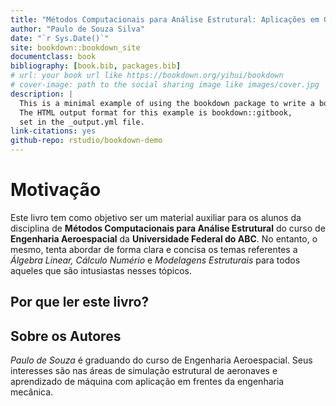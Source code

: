 ```yaml
--- 
title: "Métodos Computacionais para Análise Estrutural: Aplicações em Octave e Python"
author: "Paulo de Souza Silva"
date: "`r Sys.Date()`"
site: bookdown::bookdown_site
documentclass: book
bibliography: [book.bib, packages.bib]
# url: your book url like https://bookdown.org/yihui/bookdown
# cover-image: path to the social sharing image like images/cover.jpg
description: |
  This is a minimal example of using the bookdown package to write a book.
  The HTML output format for this example is bookdown::gitbook,
  set in the _output.yml file.
link-citations: yes
github-repo: rstudio/bookdown-demo
---
```


# Motivação {-}

Este livro tem como objetivo ser um material auxiliar para os alunos da disciplina de **Métodos Computacionais para Análise Estrutural** do curso de **Engenharia Aeroespacial** da **Universidade Federal do ABC**. No entanto, o mesmo, tenta abordar de forma clara e concisa os temas referentes a *Álgebra Linear, Cálculo Numério* e *Modelagens Estruturais* para todos aqueles que são intusiastas nesses tópicos.

## Por que ler este livro? {-}


## Sobre os Autores {-}
*Paulo de Souza* é graduando do curso de Engenharia Aeroespacial. Seus interesses são nas áreas de simulação estrutural de aeronaves e aprendizado de máquina com aplicação em frentes da engenharia mecânica.
